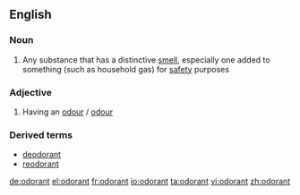 ==English==

===Noun===
{{en-noun}}

# Any substance that has a distinctive [[smell]], especially one added to something (such as household gas) for [[safety]] purposes

===Adjective===
{{en-adj}}

# Having an [[odour]] / [[odour]]

===Derived terms===
*[[deodorant]]
*[[reodorant]]

[[de:odorant]]
[[el:odorant]]
[[fr:odorant]]
[[io:odorant]]
[[ta:odorant]]
[[vi:odorant]]
[[zh:odorant]]